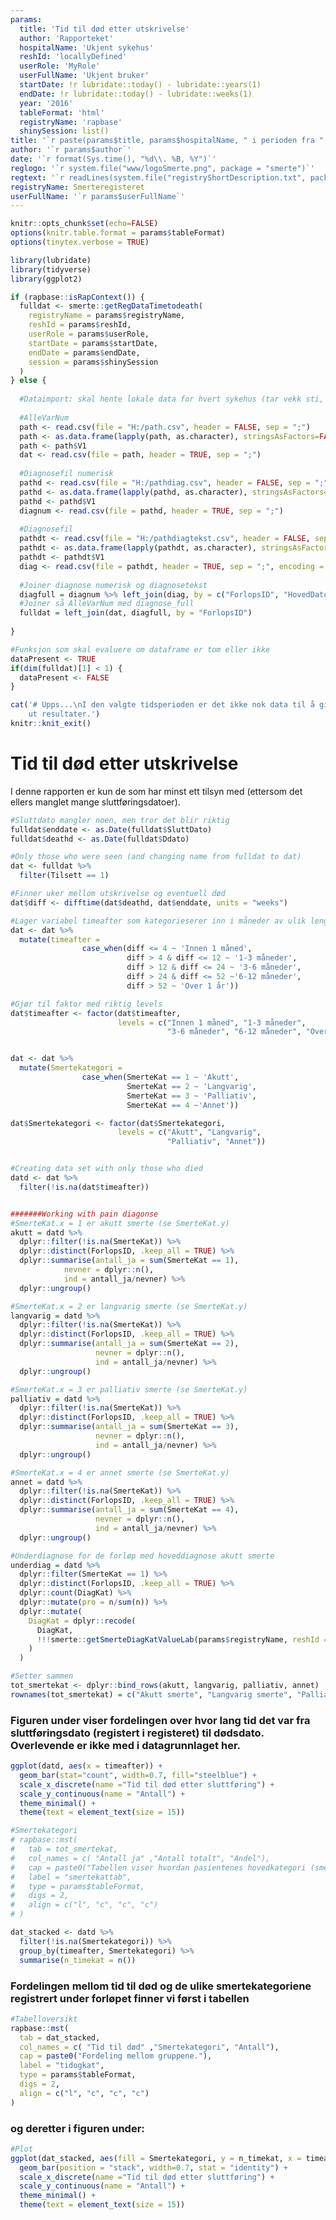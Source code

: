 ```yaml
---
params:
  title: 'Tid til død etter utskrivelse'
  author: 'Rapporteket'
  hospitalName: 'Ukjent sykehus'
  reshId: 'locallyDefined'
  userRole: 'MyRole'
  userFullName: 'Ukjent bruker'
  startDate: !r lubridate::today() - lubridate::years(1)
  endDate: !r lubridate::today() - lubridate::weeks(1)
  year: '2016'
  tableFormat: 'html'
  registryName: 'rapbase'
  shinySession: list()
title: '`r paste(params$title, params$hospitalName, " i perioden fra ", params$startDate, " til ", params$endDate)`'
author: '`r params$author`'
date: '`r format(Sys.time(), "%d\\. %B, %Y")`'
reglogo: '`r system.file("www/logoSmerte.png", package = "smerte")`'
regtext: '`r readLines(system.file("registryShortDescription.txt", package = "smerte"))`'
registryName: Smerteregisteret
userFullName: '`r params$userFullName`'
---
```

```r
knitr::opts_chunk$set(echo=FALSE)
options(knitr.table.format = params$tableFormat)
options(tinytex.verbose = TRUE)

library(lubridate)
library(tidyverse)
library(ggplot2)
```

```r

if (rapbase::isRapContext()) {
  fulldat <- smerte::getRegDataTimetodeath(
    registryName = params$registryName,
    reshId = params$reshId,
    userRole = params$userRole,
    startDate = params$startDate,
    endDate = params$endDate,
    session = params$shinySession
  )
} else {
  
  #Dataimport: skal hente lokale data for hvert sykehus (tar vekk sti, og erstatter med lokal fil)
  
  #AlleVarNum
  path <- read.csv(file = "H:/path.csv", header = FALSE, sep = ";")
  path <- as.data.frame(lapply(path, as.character), stringsAsFactors=FALSE)
  path <- path$V1
  dat <- read.csv(file = path, header = TRUE, sep = ";")
  
  #Diagnosefil numerisk
  pathd <- read.csv(file = "H:/pathdiag.csv", header = FALSE, sep = ";")
  pathd <- as.data.frame(lapply(pathd, as.character), stringsAsFactors=FALSE)
  pathd <- pathd$V1
  diagnum <- read.csv(file = pathd, header = TRUE, sep = ";")
  
  #Diagnosefil
  pathdt <- read.csv(file = "H:/pathdiagtekst.csv", header = FALSE, sep = ";", encoding = "UTF-8")
  pathdt <- as.data.frame(lapply(pathdt, as.character), stringsAsFactors=FALSE)
  pathdt <- pathdt$V1
  diag <- read.csv(file = pathdt, header = TRUE, sep = ";", encoding = "UTF-8")
  
  #Joiner diagnose numerisk og diagnosetekst
  diagfull = diagnum %>% left_join(diag, by = c("ForlopsID", "HovedDato", "SmerteDiagID"))
  #Joiner så AlleVarNum med diagnose_full
  fulldat = left_join(dat, diagfull, by = "ForlopsID")
  
}

#Funksjon som skal evaluere om dataframe er tom eller ikke
dataPresent <- TRUE
if(dim(fulldat)[1] < 1) {
  dataPresent <- FALSE
}
```



```r
cat('# Upps...\nI den valgte tidsperioden er det ikke nok data til å gi 
    ut resultater.')
knitr::knit_exit()

```
# Tid til død etter utskrivelse

I denne rapporten er kun de som har minst ett tilsyn med (ettersom det ellers manglet mange sluttføringsdatoer).

```r
#Sluttdato mangler noen, men tror det blir riktig
fulldat$enddate <- as.Date(fulldat$SluttDato)
fulldat$deathd <- as.Date(fulldat$Ddato)

#Only those who were seen (and changing name from fulldat to dat)
dat <- fulldat %>%
  filter(Tilsett == 1)

#Finner uker mellom utskrivelse og eventuell død
dat$diff <- difftime(dat$deathd, dat$enddate, units = "weeks")

#Lager variabel timeafter som kategorieserer inn i måneder av ulik lengde
dat <- dat %>% 
  mutate(timeafter = 
                case_when(diff <= 4 ~ 'Innen 1 måned',
                          diff > 4 & diff <= 12 ~ '1-3 måneder',
                          diff > 12 & diff <= 24 ~ '3-6 måneder',
                          diff > 24 & diff <= 52 ~'6-12 måneder',
                          diff > 52 ~ 'Over 1 år'))

#Gjør til faktor med riktig levels
dat$timeafter <- factor(dat$timeafter, 
                        levels = c("Innen 1 måned", "1-3 måneder",
                                   "3-6 måneder", "6-12 måneder", "Over 1 år"))


dat <- dat %>% 
  mutate(Smertekategori = 
                case_when(SmerteKat == 1 ~ 'Akutt',
                          SmerteKat == 2 ~ 'Langvarig',
                          SmerteKat == 3 ~ 'Palliativ',
                          SmerteKat == 4 ~'Annet'))

dat$Smertekategori <- factor(dat$Smertekategori, 
                        levels = c("Akutt", "Langvarig", 
                                   "Palliativ", "Annet"))


#Creating data set with only those who died
datd <- dat %>%
  filter(!is.na(dat$timeafter))


#######Working with pain diagonse
#SmerteKat.x = 1 er akutt smerte (se SmerteKat.y)
akutt = datd %>% 
  dplyr::filter(!is.na(SmerteKat)) %>% 
  dplyr::distinct(ForlopsID, .keep_all = TRUE) %>% 
  dplyr::summarise(antall_ja = sum(SmerteKat == 1),
            nevner = dplyr::n(),
            ind = antall_ja/nevner) %>% 
  dplyr::ungroup()

#SmerteKat.x = 2 er langvarig smerte (se SmerteKat.y)
langvarig = datd %>% 
  dplyr::filter(!is.na(SmerteKat)) %>% 
  dplyr::distinct(ForlopsID, .keep_all = TRUE) %>% 
  dplyr::summarise(antall_ja = sum(SmerteKat == 2),
                   nevner = dplyr::n(),
                   ind = antall_ja/nevner) %>% 
  dplyr::ungroup()

#SmerteKat.x = 3 er palliativ smerte (se SmerteKat.y)
palliativ = datd %>% 
  dplyr::filter(!is.na(SmerteKat)) %>% 
  dplyr::distinct(ForlopsID, .keep_all = TRUE) %>% 
  dplyr::summarise(antall_ja = sum(SmerteKat == 3),
                   nevner = dplyr::n(),
                   ind = antall_ja/nevner) %>% 
  dplyr::ungroup()

#SmerteKat.x = 4 er annet smerte (se SmerteKat.y)
annet = datd %>% 
  dplyr::filter(!is.na(SmerteKat)) %>% 
  dplyr::distinct(ForlopsID, .keep_all = TRUE) %>% 
  dplyr::summarise(antall_ja = sum(SmerteKat == 4),
                   nevner = dplyr::n(),
                   ind = antall_ja/nevner) %>% 
  dplyr::ungroup()

#Underdiagnose for de forløp med hoveddiagnose akutt smerte
underdiag = datd %>% 
  dplyr::filter(SmerteKat == 1) %>% 
  dplyr::distinct(ForlopsID, .keep_all = TRUE) %>% 
  dplyr::count(DiagKat) %>%
  dplyr::mutate(pro = n/sum(n)) %>%
  dplyr::mutate(
    DiagKat = dplyr::recode(
      DiagKat,
      !!!smerte::getSmerteDiagKatValueLab(params$registryName, reshId = reshId, smerteKat = 1)
    )
  )

#Setter sammen
tot_smertekat <- dplyr::bind_rows(akutt, langvarig, palliativ, annet)
rownames(tot_smertekat) = c("Akutt smerte", "Langvarig smerte", "Palliativ", "Annet")


```

### Figuren under viser fordelingen over hvor lang tid det var fra sluttføringsdato (registert i registeret) til dødsdato. Overlevende er ikke med i datagrunnlaget her.
```r

ggplot(datd, aes(x = timeafter)) +
  geom_bar(stat="count", width=0.7, fill="steelblue") +
  scale_x_discrete(name ="Tid til død etter sluttføring") +
  scale_y_continuous(name = "Antall") +
  theme_minimal() +
  theme(text = element_text(size = 15)) 
```

```r

#Smertekategori
# rapbase::mst(
#   tab = tot_smertekat, 
#   col_names = c( "Antall ja" ,"Antall totalt", "Andel"),
#   cap = paste0("Tabellen viser hvordan pasientenes hovedkategori (smerte) fordeler seg mellom akutt, langvarig eller palliativ smerte."),
#   label = "smertekattab",
#   type = params$tableFormat,
#   digs = 2,
#   align = c("l", "c", "c", "c")
# )
```


```r

dat_stacked <- datd %>%
  filter(!is.na(Smertekategori)) %>%
  group_by(timeafter, Smertekategori) %>%
  summarise(n_timekat = n())

```

### Fordelingen mellom tid til død og de ulike smertekategoriene registrert under forløpet finner vi først i tabellen
```r

#Tabelloversikt
rapbase::mst(
  tab = dat_stacked, 
  col_names = c( "Tid til død" ,"Smertekategori", "Antall"),
  cap = paste0("Fordeling mellom gruppene."),
  label = "tidogkat",
  type = params$tableFormat,
  digs = 2,
  align = c("l", "c", "c", "c")
)
```

### og deretter i figuren under:
```r
#Plot
ggplot(dat_stacked, aes(fill = Smertekategori, y = n_timekat, x = timeafter)) + 
  geom_bar(position = "stack", width=0.7, stat = "identity") +
  scale_x_discrete(name ="Tid til død etter sluttføring") +
  scale_y_continuous(name = "Antall") +
  theme_minimal() +
  theme(text = element_text(size = 15)) 

```
